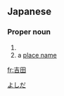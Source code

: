 ==Japanese==
{{ja-kanjitab|よし|だ}}
{{wikipedia|lang=ja}}
{{wikipedia|lang=ja|吉田氏}}
{{wikipedia|lang=ja|吉田家}}

===Proper noun===
{{ja-pos|proper|よしだ}}

# {{surname|lang=ja|sort=よしだ}}
# a [[place name]]

[[Category:ja:Japan|よしだ]]
[[fr:吉田]]